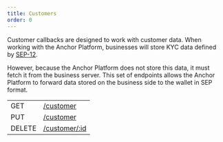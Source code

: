 ```yaml
---
title: Customers
order: 0
---
```



Customer callbacks are designed to work with customer data. When working with the Anchor Platform, businesses will store KYC data defined by [SEP-12].

However, because the Anchor Platform does not store this data, it must fetch it from the business server. This set of endpoints allows the Anchor Platform to forward data stored on the business side to the wallet in SEP format.

<EndpointsTable title="Endpoints">

| | |
| --- | --------------------- |
| GET | [/customer](../get-customer.api.mdx) |
| PUT | [/customer](../put-customer.api.mdx) |
| DELETE | [/customer/:id](../del-customer.api.mdx) |


</EndpointsTable>

[sep-12]: https://github.com/stellar/stellar-protocol/blob/master/ecosystem/sep-0012.md